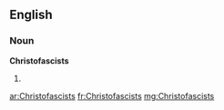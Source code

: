 ==English==

===Noun===
'''Christofascists'''

# {{plural of|[[Christofascist]]}}

[[ar:Christofascists]]
[[fr:Christofascists]]
[[mg:Christofascists]]